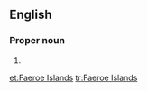 ==English==

===Proper noun===
{{en-proper noun}}

# {{alternative form of|Faroe Islands}}

[[et:Faeroe Islands]]
[[tr:Faeroe Islands]]